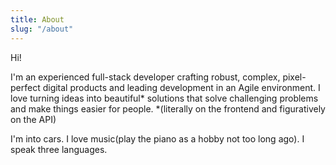```yaml
---
title: About
slug: "/about"
---
```


Hi!

I'm an experienced full-stack developer crafting robust, complex, pixel-perfect digital products and leading development in an Agile environment. I love turning ideas into beautiful* solutions that solve challenging problems and make things easier for people.
*(literally on the frontend and figuratively on the API)

I'm into cars. I love music(play the piano as a hobby not too long ago). I speak three languages.
